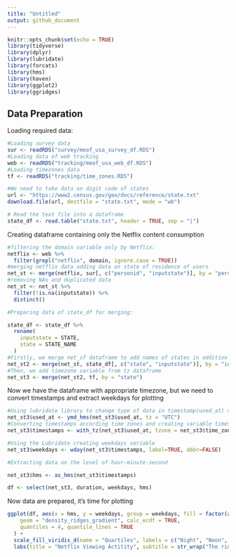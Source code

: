 ```yaml
---
title: "Untitled"
output: github_document
---
```


```r
knitr::opts_chunk$set(echo = TRUE)
library(tidyverse)
library(dplyr)
library(lubridate)
library(forcats)
library(hms)
library(haven)
library(ggplot2)
library(ggridges)

```

## Data Preparation

Loading required data:

```r
#Loading survey data
sur <- readRDS("survey/meof_usa_survey_df.RDS")
#Loading data of web tracking
web <- readRDS("tracking/meof_usa_web_df.RDS")
#Loading timezones data
tf <- readRDS("tracking/time_zones.RDS")

#We need to take data on digit code of states
url <- "https://www2.census.gov/geo/docs/reference/state.txt"
download.file(url, destfile = "state.txt", mode = "wb")

# Read the text file into a dataframe
state_df <- read.table("state.txt", header = TRUE, sep = "|")

```

Creating dataframe containing only the Netflix content consumption

```r
#filtering the domain variable only by Netflix:
netflix <- web %>% 
  filter(grepl("netflix", domain, ignore.case = TRUE))
#merging netflix data adding data on state of residence of users
net_st <- merge(netflix, sur[, c("personid", "inputstate")], by = "personid", all.x = FALSE)
#removing NAs and duplicated data
net_st <- net_st %>%
  filter(!is.na(inputstate)) %>%
  distinct()

#Preparing data of state_df for merging:

state_df <- state_df %>% 
  rename(
    inputstate = STATE,
    state = STATE_NAME
  )
#Firstly, we merge net_sf dataframe to add names of states in addition to digit codes
net_st2 <- merge(net_st, state_df[, c("state", "inputstate")], by = "inputstate", all.x = FALSE)
#Then, we add timezone variable from tz dataframe
net_st3 <- merge(net_st2, tf, by = "state")


```

Now we have the dataframe with appropriate timezone, but we need to convert timestamps and extract weekdays for plotting 

```r
#Using lubridate library to change type of data in timestamp(used_at) variable
net_st3$used_at <- ymd_hms(net_st3$used_at, tz = "UTC")
#Converting timestamps according time zones and creating variable timestamps
net_st3$timestamps <- with_tz(net_st3$used_at, tzone = net_st3$time_zone)

#Using the Lubridate creating weekdays variable
net_st3$weekdays <- wday(net_st3$timestamps, label=TRUE, abbr=FALSE)

#Extracting data on the level of hour-minute-second

net_st3$hms <- as_hms(net_st3$timestamps)

df <- select(net_st3, duration, weekdays, hms)

```

Now data are prepared, it's time for plotting

```r
ggplot(df, aes(x = hms, y = weekdays, group = weekdays, fill = factor(after_stat(quantile)))) + stat_density_ridges(
    geom = "density_ridges_gradient", calc_ecdf = TRUE,
    quantiles = 4, quantile_lines = TRUE
  ) +
  scale_fill_viridis_d(name = "Quartiles", labels = c("Night", "Noon", "Afternoon", "Evening")) + 
  labs(title = "Netflix Viewing Actitity", subtitle = str_wrap("The ridgeplot shows distribution of Netflix activity throughout the day by weekday"), x = "Hours", y = "Weekdays")
```

